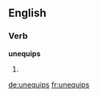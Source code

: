 ==English==

===Verb===
'''unequips'''
# {{en-third-person singular of|unequip}}

[[de:unequips]]
[[fr:unequips]]